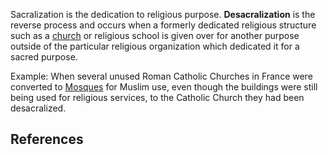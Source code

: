 {{Orphan|date=August 2006}} 
Sacralization is the dedication to religious purpose.  '''Desacralization''' is the reverse process and occurs when a formerly dedicated religious structure such as a [[church]] or religious school is given over for another purpose outside of the particular religious organization which dedicated it for a sacred purpose.

Example: When several unused Roman Catholic Churches in France were converted to [[Mosques]] for Muslim use, even though the buildings were still being used for religious services, to the Catholic Church they had been desacralized.

==References==
{{unreferenced||date=June 2006}}
<references />

{{Uncategorized|May 2007}}

{{reli-stub}}